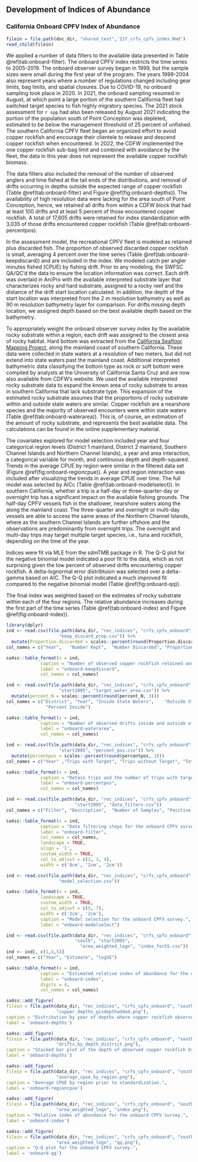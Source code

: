 ## Development of Indices of Abundance

### California Onboard CPFV Index of Abundance {#onboard-cpfv-index}


```r
filein = file.path(doc_dir, "shared_text",'21f_crfs_cpfv_index.Rmd')
read_child(filein)
```

We applied a number of data filters to the available data presented in Table 
\@ref(tab:onboard-filter). The onboard CPFV index restricts the time series to 2005-2019. The onboard observer survey 
began in 1999, but the sample sizes were small during the first year of the program. The 
years 1999-2004 also represent years where a number of regulations changed including gear limits, 
bag limits, and spatial closures.  Due to COVID-19, no onboard sampling took place in 2020. In 2021, the onboard sampling resumed in August, at which point a large portion of the southern California fleet had switched target species to fish highly migratory species. The 2021 stock assessment for `r spp` had also been released by August 2021 indicating the portion of the population south of Point Conception was depleted, estimated to be below the management threshold of 25 percent of unfished.  The southern California CPFV fleet began an organized effort to avoid copper rockfish and encourage their clientele to release and descend copper rockfish when encountered. In 2022, the CDFW implemented the one copper rockfish sub-bag limit and combined with avoidance by the fleet, the data in this year does not represent the available copper rockfish biomass. 

The data filters also included the removal of the number of observed anglers and time fished at the tail ends of the distributions, and removal of drifts occurring in depths outside the expected range of copper rockfish (Table \@ref(tab:onboard-filter) and Figure \@ref(fig:onboard-depths)). The availability of high resolution data were lacking for the area south of Point Conception, hence, we retained all drifts from within a CDFW block that had at least 100 drifts and at least 5 percent of those encountered copper rockfish. A total of 17,605 drifts were retained for index standardization with 3,035 of those drifts encountered copper rockfish (Table \@ref(tab:onboard-percentpos). 

In the assessment model, the recreational CPFV fleet is modeled as retained plus discarded fish. The proportion of observed discarded copper rockfish is small, averaging 4 percent over the time series (Table \@ref(tab:onboard-keepdiscard)) and are included in the index. We modeled catch per angler minutes fished (CPUE) by fishing drift. Prior to any modeling, the SWFSC QA/QC'd the data to ensure the location information was correct. Each drift was overlaid in ArcPro with the available interpreted substrate layer that characterizes rocky and hard substrate, assigned to a rocky reef and the distance of the drift start location calculated. In addition, the depth of the start location was interpreted from the 2 m resolution bathymetry as well as 90 m resolution bathymetry layer for comparison. For drifts missing depth location, we assigned depth based on the best available depth based on the bathymetry.

To appropriately weight the onboard observer survey index by the available 
rocky substrate within a region, each drift was assigned to the closest area 
of rocky habitat. Hard bottom was extracted from 
the [California Seafloor Mapping Project](http://seafloor.otterlabs.org/index.html), 
along the mainland coast of southern California. These data 
were collected in state waters at a resolution of two meters, but did not extend into state waters 
past the mainland coast. Additional interpreted bathymetric data classifying the bottom type as 
rock or soft bottom were compiled by analysts at the University of California Santa Cruz and are now
also available from CDFW's website. We used the available interpreted rocky substrate data to expand the 
known area of rocky substrate to areas in southern California that lack substrate type.  This 
expansion of the estimated rocky substrate assumes that the proportions of rocky substrate within 
and outside state waters are similar. Copper rockfish are a nearshore species and the majority of 
observed encounters were within state waters (Table \@ref(tab:onboard-waterarea)). This is, of course, an estimation of the amount of rocky substrate, and represents the best available data. The calculations can be found in the online supplementary material.

The covariates explored for model selection included year and four categorical region levels (District 1 mainland, District 2 mainland, Southern Channel Islands and Northern Channel Islands), a year and area interaction, a categorical variable for month, and continuous depth and depth-squared. Trends in the average CPUE by region were similar 
in the filtered data set (Figure \@ref(fig:onboard-regioncpue)). A year and region interaction 
was included after visualizing the trends in average CPUE over time. The full model was selected by AICc 
(Table \@ref(tab:onboard-modelselect)). In southern California, whether a trip is a half-day or three-quarter-day or overnight trip has a significant impact on the available fishing grounds.  The half-day CPFV vessels fish in the shallower, nearshore waters along the along the mainland coast. The three-quarter and overnight or multi-day
vessels are able to access the same areas of the Northern Channel Islands, where as the southern Channel Islands 
are further offshore and the observations are predominantly from overnight trips. The overnight and 
multi-day trips may target multiple target species, i.e., tuna and rockfish, depending on the time of the year.

Indices were fit via MLE from the sdmTMB package in R. The Q-Q plot for the negative binomial 
model indicated a poor fit to the data, which as not surprising given the low percent of observed drifts encountering copper rockfish. A delta-lognormal error distribtuion was selected over a delta-gamma based on AIC.  The Q-Q plot indicated a much improved fit compared to the negative binomial model (Table \@ref(fig:onboard-qq)).

The final index was weighted based on the estimates of rocky substrate within each of the four regions. 
The relative abundance increases during the first part of the time series (Table \@ref(tab:onboard-index) 
and Figure \@ref(fig:onboard-index)).  

\newpage

<!--Tables -->

```r
library(dplyr)
ind <- read.csv(file.path(data_dir, "rec_indices", "crfs_cpfv_onboard", "south",
                    "keep_discard_prop.csv")) %>%
  mutate(Proportion.discarded = scales::percent(round(Proportion.discarded,3)))
col_names = c("Year",	"Number Kept",	"Number Discarded", "Proportion discarded")

sa4ss::table_format(x = ind,
             caption = "Number of observed copper rockfish retained and discarded by year.",
             label = "onboard-keepdiscard",
             col_names = col_names)                         
```

\newpage

```r
ind <- read.csv(file.path(data_dir, "rec_indices", "crfs_cpfv_onboard", "south",
                    "start2005", "target_water_area.csv")) %>%
  mutate(percent_N = scales::percent(round(percent_N, 3)))
col_names = c("District", "Year", "Inside State Waters",	"Outside State Waters",
               "Percent Inside")

sa4ss::table_format(x = ind,
             caption = "Number of observed drifts inside and outside of state waters.",
             label = "onboard-waterarea",
             col_names = col_names)                         
```


\newpage

```r
ind <- read.csv(file.path(data_dir, "rec_indices", "crfs_cpfv_onboard", "south",
                    "start2005", "percent_pos.csv")) %>%
  mutate(percentpos = scales::percent(round(percentpos, 3)))
col_names = c("Year" ,"Trips with Target", "Trips without Target", "Total trips", "Percent with Target")

sa4ss::table_format(x = ind,
             caption = "Retain trips and the number of trips with target species for the onboard CPFV survey.",
             label = "onboard-percentpos",
             col_names = col_names)
```

\newpage


```r
ind <- read.csv(file.path(data_dir, "rec_indices", "crfs_cpfv_onboard", "south",
                          "start2005", "data_filters.csv"))
col_names = c("Filter",	"Description",	"Number of Samples", "Positive Samples")

sa4ss::table_format(x = ind,
             caption = "Data filtering steps for the onboard CPFV survey.",
             label = "onboard-filter",
             col_names = col_names,
             landscape = TRUE,
             align = 'l',
             custom_width = TRUE,
             col_to_adjust = c(2, 3, 4),
             width = c('8cm', '2cm', '2cm'))
```


\newpage

```r
ind <- read.csv(file.path(data_dir, "rec_indices", "crfs_cpfv_onboard", "south",
                    "model_selection.csv"))

sa4ss::table_format(x = ind,
             landscape = TRUE,
             custom_width = TRUE,
             col_to_adjust = c(5, 7),
             width = c('2cm', '2cm'),
             caption = "Model selection for the onboard CPFV survey.",
             label = "onboard-modelselect")                         
```


\newpage

```r

ind <- read.csv(file.path(data_dir, "rec_indices", "crfs_cpfv_onboard", 
                          "south", "start2005",
                            "area_weighted_logn", "index_forSS.csv"))
ind <- ind[, c(1,4,5)]
col_names = c("Year", "Estimate", "logSE")

sa4ss::table_format(x = ind,
             caption = "Estimated relative index of abundance for the onboard CPFV survey.",
             label = "onboard-index",
             digits = 4, 
             col_names = col_names)                         
```

\newpage

<!--Figures -->


```r
sa4ss::add_figure(
filein = file.path(data_dir, "rec_indices", "crfs_cpfv_onboard", "south", 
                   "copper_depths_gisdepthadded.png"), 
caption = "Distribution by year of depths where copper rockfish observed.",
label = 'onboard-depths')
```

\newpage


```r
sa4ss::add_figure(
filein = file.path(data_dir, "rec_indices", "crfs_cpfv_onboard", "south",
                   "drifts_by_depth_district.png"),
caption = "Stacked bar plot of the depth of observed copper rockfish by district.",
label = 'onboard-depths')
```

\newpage

```r
sa4ss::add_figure(
filein = file.path(data_dir, "rec_indices", "crfs_cpfv_onboard", "south", "start2005",
                   "average_cpue_by_region.png"), 
caption = "Average CPUE by region prior to standardization.",
label = 'onboard-regioncpue')
```


\newpage

```r
sa4ss::add_figure(
filein = file.path(data_dir, "rec_indices", "crfs_cpfv_onboard", "south", "start2005",
                   "area_weighted_logn", "index.png"), 
caption = "Relative index of abundance for the onboard CPFV survey.",
label = 'onboard-index')
```

\newpage

```r
sa4ss::add_figure(
filein = file.path(data_dir, "rec_indices", "crfs_cpfv_onboard", "south","start2005",
                   "area_weighted_logn", "qq.png"), 
caption = "Q-Q plot for the onboard CPFV survey.",
label = 'onboard-qq')
```

\newpage

